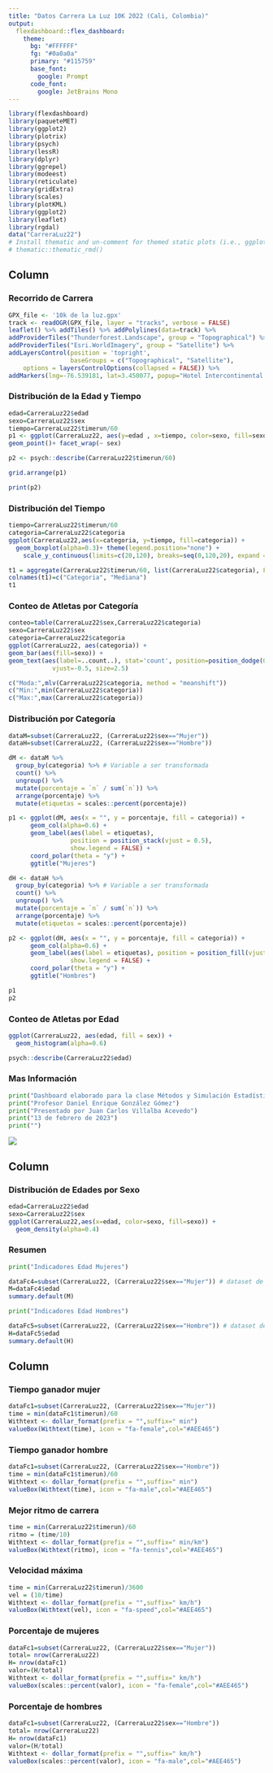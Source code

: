 ```yaml
---
title: "Datos Carrera La Luz 10K 2022 (Cali, Colombia)"
output: 
  flexdashboard::flex_dashboard:
    theme:
      bg: "#FFFFFF"
      fg: "#0a0a0a" 
      primary: "#115759"
      base_font:
        google: Prompt
      code_font:
        google: JetBrains Mono
---
```


```r
library(flexdashboard)
library(paqueteMET)
library(ggplot2)
library(plotrix)
library(psych)
library(lessR)
library(dplyr)
library(ggrepel)
library(modeest)
library(reticulate)
library(gridExtra)
library(scales)
library(plotKML)
library(ggplot2)
library(leaflet)
library(rgdal)
data("CarreraLuz22")
# Install thematic and un-comment for themed static plots (i.e., ggplot2)
# thematic::thematic_rmd()
```

Column {data-width=600 .tabset}
-----------------------------------------------------------------------

### Recorrido de Carrera

```r
GPX_file <- '10k de la luz.gpx'
track <- readOGR(GPX_file, layer = "tracks", verbose = FALSE)
leaflet() %>% addTiles() %>% addPolylines(data=track) %>%
addProviderTiles("Thunderforest.Landscape", group = "Topographical") %>%
addProviderTiles("Esri.WorldImagery", group = "Satellite") %>%
addLayersControl(position = 'topright', 
                 baseGroups = c("Topographical", "Satellite"),
    options = layersControlOptions(collapsed = FALSE)) %>%
addMarkers(lng=-76.539181, lat=3.450077, popup="Hotel Intercontinental (Salida y Llegada)")
```

### Distribución de la Edad y Tiempo

```r
edad=CarreraLuz22$edad
sexo=CarreraLuz22$sex
tiempo=CarreraLuz22$timerun/60
p1 <- ggplot(CarreraLuz22, aes(y=edad , x=tiempo, color=sexo, fill=sexo))+
geom_point()+ facet_wrap(~ sex)

p2 <- psych::describe(CarreraLuz22$timerun/60)

grid.arrange(p1)
```
```r
print(p2)
```


### Distribución del Tiempo

```r

tiempo=CarreraLuz22$timerun/60
categoria=CarreraLuz22$categoria
ggplot(CarreraLuz22,aes(x=categoria, y=tiempo, fill=categoria)) +
  geom_boxplot(alpha=0.3)+ theme(legend.position="none") + 
    scale_y_continuous(limits=c(20,120), breaks=seq(0,120,20), expand = c(0, 0))
```
```r
t1 = aggregate(CarreraLuz22$timerun/60, list(CarreraLuz22$categoria), FUN=median) 
colnames(t1)=c("Categoria", "Mediana")
t1
```



### Conteo de Atletas por Categoría

```r
conteo=table(CarreraLuz22$sex,CarreraLuz22$categoria)
sexo=CarreraLuz22$sex
categoria=CarreraLuz22$categoria
ggplot(CarreraLuz22, aes(categoria)) +
geom_bar(aes(fill=sexo)) +
geom_text(aes(label=..count..), stat='count', position=position_dodge(0.9), 
            vjust=-0.5, size=2.5)
```
```r
c("Moda:",mlv(CarreraLuz22$categoria, method = "meanshift"))
c("Min:",min(CarreraLuz22$categoria))
c("Max:",max(CarreraLuz22$categoria))
```

### Distribución por Categoría

```r

dataM=subset(CarreraLuz22, (CarreraLuz22$sex=="Mujer"))
dataH=subset(CarreraLuz22, (CarreraLuz22$sex=="Hombre"))

dM <- dataM %>% 
  group_by(categoria) %>% # Variable a ser transformada
  count() %>% 
  ungroup() %>% 
  mutate(porcentaje = `n` / sum(`n`)) %>% 
  arrange(porcentaje) %>%
  mutate(etiquetas = scales::percent(porcentaje))

p1 <- ggplot(dM, aes(x = "", y = porcentaje, fill = categoria)) +
      geom_col(alpha=0.6) +
      geom_label(aes(label = etiquetas),
                 position = position_stack(vjust = 0.5),
                 show.legend = FALSE) +
      coord_polar(theta = "y") + 
      ggtitle("Mujeres")

dH <- dataH %>% 
  group_by(categoria) %>% # Variable a ser transformada
  count() %>% 
  ungroup() %>% 
  mutate(porcentaje = `n` / sum(`n`)) %>% 
  arrange(porcentaje) %>%
  mutate(etiquetas = scales::percent(porcentaje))

p2 <- ggplot(dH, aes(x = "", y = porcentaje, fill = categoria)) +
      geom_col(alpha=0.6) +
      geom_label(aes(label = etiquetas), position = position_fill(vjust = 0.5),
                 show.legend = FALSE) + 
      coord_polar(theta = "y") +  
      ggtitle("Hombres")

p1
p2

```

### Conteo de Atletas por Edad

```r
ggplot(CarreraLuz22, aes(edad, fill = sex)) +
  geom_histogram(alpha=0.6)

```
```r
psych::describe(CarreraLuz22$edad)
```

### Mas Información

```python
print("Dashboard elaborado para la clase Métodos y Simulación Estadística")
print("Profesor Daniel Enrique González Gómez")
print("Presentado por Juan Carlos Villalba Acevedo")
print("13 de febrero de 2023")
print("")
```

![](carrera1.png)


Column {data-width=340}
-----------------------------------------------------------------------

### Distribución de Edades por Sexo


```r
edad=CarreraLuz22$edad
sexo=CarreraLuz22$sex
ggplot(CarreraLuz22,aes(x=edad, color=sexo, fill=sexo)) +
  geom_density(alpha=0.4)
```

### Resumen

```python
print("Indicadores Edad Mujeres")
```

```r
dataFc4=subset(CarreraLuz22, (CarreraLuz22$sex=="Mujer")) # dataset de mujeres
M=dataFc4$edad
summary.default(M)
```

```python
print("Indicadores Edad Hombres")
```

```r
dataFc5=subset(CarreraLuz22, (CarreraLuz22$sex=="Hombre")) # dataset de hombres
H=dataFc5$edad
summary.default(H)
```

Column {data-width=150}
---------------------------------------------------------------------

### Tiempo ganador mujer

```r
dataFc1=subset(CarreraLuz22, (CarreraLuz22$sex=="Mujer"))
time = min(dataFc1$timerun)/60
Withtext <- dollar_format(prefix = "",suffix=" min")
valueBox(Withtext(time), icon = "fa-female",col="#AEE465")
```

### Tiempo ganador hombre

```r
dataFc1=subset(CarreraLuz22, (CarreraLuz22$sex=="Hombre"))
time = min(dataFc1$timerun)/60
Withtext <- dollar_format(prefix = "",suffix=" min")
valueBox(Withtext(time), icon = "fa-male",col="#AEE465")
```

### Mejor ritmo de carrera

```r
time = min(CarreraLuz22$timerun)/60
ritmo = (time/10)
Withtext <- dollar_format(prefix = "",suffix=" min/km")
valueBox(Withtext(ritmo), icon = "fa-tennis",col="#AEE465")
```

### Velocidad máxima

```r
time = min(CarreraLuz22$timerun)/3600
vel = (10/time)
Withtext <- dollar_format(prefix = "",suffix=" km/h")
valueBox(Withtext(vel), icon = "fa-speed",col="#AEE465")
```

### Porcentaje de mujeres

```r
dataFc1=subset(CarreraLuz22, (CarreraLuz22$sex=="Mujer"))
total= nrow(CarreraLuz22)
H= nrow(dataFc1)
valor=(H/total)
Withtext <- dollar_format(prefix = "",suffix=" km/h")
valueBox(scales::percent(valor), icon = "fa-female",col="#AEE465")
```

### Porcentaje de hombres

```r
dataFc1=subset(CarreraLuz22, (CarreraLuz22$sex=="Hombre"))
total= nrow(CarreraLuz22)
H= nrow(dataFc1)
valor=(H/total)
Withtext <- dollar_format(prefix = "",suffix=" km/h")
valueBox(scales::percent(valor), icon = "fa-male",col="#AEE465")
```